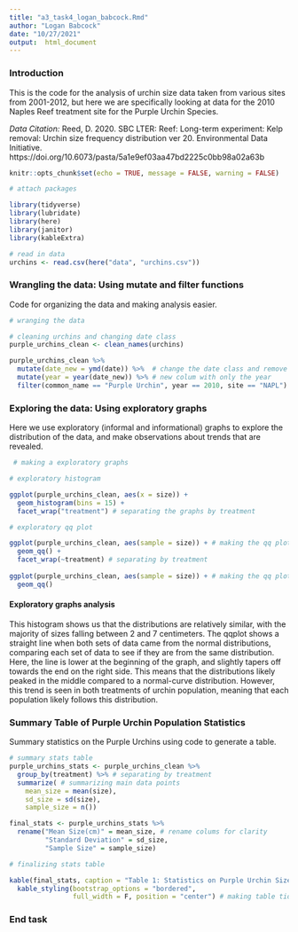 ```yaml
---
title: "a3_task4_logan_babcock.Rmd"
author: "Logan Babcock"
date: "10/27/2021"
output:  html_document
---
```


### Introduction
This is the code for the analysis of urchin size data taken from various sites from 2001-2012, but here we are specifically looking at data for the 2010 Naples Reef treatment site for the Purple Urchin Species. 

*Data Citation:* Reed, D. 2020. SBC LTER: Reef: Long-term experiment: Kelp removal: Urchin size frequency distribution ver 20. Environmental Data Initiative. https://doi.org/10.6073/pasta/5a1e9ef03aa47bd2225c0bb98a02a63b

```r
knitr::opts_chunk$set(echo = TRUE, message = FALSE, warning = FALSE)

# attach packages

library(tidyverse)
library(lubridate)
library(here)
library(janitor)
library(kableExtra)

# read in data
urchins <- read.csv(here("data", "urchins.csv"))


```
### Wrangling the data: Using mutate and filter functions
Code for organizing the data and making analysis easier.
```r
# wranging the data

# cleaning urchins and changing date class
purple_urchins_clean <- clean_names(urchins)

purple_urchins_clean %>% 
  mutate(date_new = ymd(date)) %>%  # change the date class and remove old column
  mutate(year = year(date_new)) %>% # new colum with only the year
  filter(common_name == "Purple Urchin", year == 2010, site == "NAPL") # keep purple urchins for NAPL site in 2010

```
### Exploring the data: Using exploratory graphs
Here we use exploratory (informal and informational) graphs to explore the distribution of the data, and make observations about trends that are revealed. 
```r
 # making a exploratory graphs

# exploratory histogram

ggplot(purple_urchins_clean, aes(x = size)) + 
  geom_histogram(bins = 15) +
  facet_wrap("treatment") # separating the graphs by treatment

# exploratory qq plot

ggplot(purple_urchins_clean, aes(sample = size)) + # making the qq plot based on urchin size
  geom_qq() +
  facet_wrap(~treatment) # separating by treatment 
 
ggplot(purple_urchins_clean, aes(sample = size)) + # making the qq plot based on urchin size, with both populations considered together
  geom_qq()
```

#### Exploratory graphs analysis
This histogram shows us that the distributions are relatively similar, with the majority of sizes falling between 2 and 7 centimeters. The qqplot shows a straight line when both sets of data came from the normal distributions, comparing each set of data to see if they are from the same distribution. Here, the line is lower at the beginning of the graph, and slightly tapers off towards the end on the right side. This means that the distributions likely peaked in the middle compared to a normal-curve distribution. However, this trend is seen in both treatments of urchin population, meaning that each population likely follows this distribution.

### Summary Table of Purple Urchin Population Statistics
Summary statistics on the Purple Urchins using code to generate a table.

```r
# summary stats table 
purple_urchins_stats <- purple_urchins_clean %>%
  group_by(treatment) %>% # separating by treatment
  summarize( # summarizing main data points
    mean_size = mean(size),
    sd_size = sd(size),
    sample_size = n())

final_stats <- purple_urchins_stats %>%
  rename("Mean Size(cm)" = mean_size, # rename colums for clarity
         "Standard Deviation" = sd_size,
         "Sample Size" = sample_size)

# finalizing stats table

kable(final_stats, caption = "Table 1: Statistics on Purple Urchin Size by treatment at Naples Reef site", digits = 3, align = "c") %>% 
  kable_styling(bootstrap_options = "bordered", 
                full_width = F, position = "center") # making table tidy and editing sig figs

```
### End task

